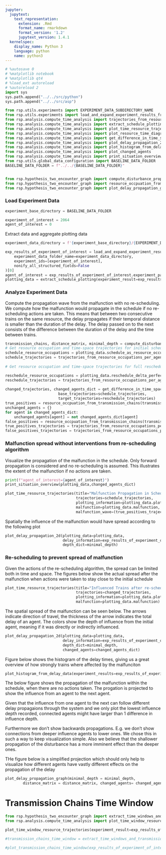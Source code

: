 ```yaml
---
jupyter:
  jupytext:
    text_representation:
      extension: .Rmd
      format_name: rmarkdown
      format_version: '1.2'
      jupytext_version: 1.4.1
  kernelspec:
    display_name: Python 3
    language: python
    name: python3
---
```


```python
# %autosave 0
# %matplotlib notebook
# %matplotlib qt4
# %load_ext autoreload
# %autoreload 2
import sys
sys.path.append("../../src/python")
sys.path.append("../../src/asp")

from rsp.utils.experiments import EXPERIMENT_DATA_SUBDIRECTORY_NAME
from rsp.utils.experiments import load_and_expand_experiment_results_from_data_folder
from rsp.analysis.compute_time_analysis import trajectories_from_resource_occupations_per_agent
from rsp.analysis.compute_time_analysis import extract_schedule_plotting
from rsp.analysis.compute_time_analysis import plot_time_resource_trajectories
from rsp.analysis.compute_time_analysis import plot_resource_time_diagrams
from rsp.analysis.compute_time_analysis import get_difference_in_time_space_trajectories
from rsp.analysis.compute_time_analysis import plot_delay_propagation_2d
from rsp.analysis.compute_time_analysis import plot_histogram_from_delay_data
from rsp.analysis.compute_time_analysis import plot_changed_agents
from rsp.analysis.compute_time_analysis import print_situation_overview
from rsp.utils.global_data_configuration import BASELINE_DATA_FOLDER
BASELINE_DATA_FOLDER = f"../../{BASELINE_DATA_FOLDER}"


from rsp.hypothesis_two_encounter_graph import compute_disturbance_propagation_graph
from rsp.hypothesis_two_encounter_graph import resource_occpuation_from_transmission_chains
from rsp.hypothesis_two_encounter_graph import plot_delay_propagation_graph

```

### Load Experiment Data

```python
experiment_base_directory = BASELINE_DATA_FOLDER

experiment_of_interest = 2064
agent_of_interest = 0
```

Extract data and aggregate plotting data

```python
experiment_data_directory = f'{experiment_base_directory}/{EXPERIMENT_DATA_SUBDIRECTORY_NAME}'

exp_results_of_experiment_of_interest = load_and_expand_experiment_results_from_data_folder(
    experiment_data_folder_name=experiment_data_directory,
    experiment_ids=[experiment_of_interest],
    nonify_all_structured_fields=False
)[0]
agent_of_interest = exp_results_of_experiment_of_interest.experiment_parameters.malfunction_agent_id
plotting_data = extract_schedule_plotting(experiment_result=exp_results_of_experiment_of_interest,sorting_agent_id=agent_of_interest)
```

### Analyze Experiment Data

Compute the propagation wave from the malfunction with no re-scheduling. We compute how the malfunction would propagate in the schedule if no re-scheduling actions are taken. This means that between two consecutive trains on the same resource, the delay propagates if their temporal distance is smaller than the duration of the delay. The delay passed on to the next consists of the difference between the duration of the delay and the time between trains.

```python
transmission_chains, distance_matrix, minimal_depth = compute_disturbance_propagation_graph(schedule_plotting=plotting_data)
# Get resource occupation and time-space trajectories for initial schedule
schedule_resource_occupations = plotting_data.schedule_as_resource_occupations.sorted_resource_occupations_per_agent
schedule_trajectories = trajectories_from_resource_occupations_per_agent(schedule_resource_occupations
                                                                         ,plotting_data.plotting_information)
# Get resource occupation and time-space trajectories for full reschedule

reschedule_resource_occupations = plotting_data.reschedule_delta_perfect_as_resource_occupations.sorted_resource_occupations_per_agent
reschedule_trajectories = trajectories_from_resource_occupations_per_agent(reschedule_resource_occupations,
                                                                           plotting_data.plotting_information)
changed_trajectories, changed_agents_dict = get_difference_in_time_space_trajectories(
                        base_trajectories=schedule_trajectories,
                        target_trajectories=reschedule_trajectories)
true_positives = resource_occpuation_from_transmission_chains(transmission_chains,changed_agents_dict)
unchanged_agents = {}
for agent in changed_agents_dict:
    unchanged_agents[agent] = not changed_agents_dict[agent]
false_positives = resource_occpuation_from_transmission_chains(transmission_chains,unchanged_agents)
true_positives_trajectories = trajectories_from_resource_occupations_per_agent({0:true_positives},plotting_data.plotting_information)
false_positives_trajectories = trajectories_from_resource_occupations_per_agent({0:false_positives},plotting_data.plotting_information)

```

### Malfunction spread without interventions from re-scheduling algorithm

Visualize the propagation of the malfunction in the schedule. Only forward propagation is considered and no re-scheduling is assumed. This illustrates the extent of the malfunction if no actions are taken.

```python
print(f"agent_of_interest={agent_of_interest}")
print_situation_overview(plotting_data,changed_agents_dict)
```

```python
plot_time_resource_trajectories(title="Malfunction Propagation in Schedule",
                                trajectories=schedule_trajectories,
                                plotting_information=plotting_data.plotting_information,
                                malfunction=plotting_data.malfunction,
                                malfunction_wave=(true_positives_trajectories,false_positives_trajectories))
```

Spatially the influence of the malfunction would have spread according to the following plot

```python
plot_delay_propagation_2d(plotting_data=plotting_data,
                          delay_information=exp_results_of_experiment_of_interest.lateness_delta_perfect_after_malfunction,
                          depth_dict=minimal_depth)
```

### Re-scheduling to prevent spread of malfunction

Given the actions of the re-scheduling algorithm, the spread can be limited both in time and space. The figures below show the actual spread after the malfunction when actions were taken to stay close to the initial schedule

```python
plot_time_resource_trajectories(title="Influenced Trains after re-scheduling",
                                trajectories=changed_trajectories,
                                plotting_information=plotting_data.plotting_information,
                                malfunction=plotting_data.malfunction)
```

The spatial spread of the malfunction can be seen below. The arrows indicate direction of travel, the thickness of the arrow indicates the total delay of an agent. The colors show the depth of influence from the initial agent, meaning if it was directly or indirectly influenced.

```python
plot_delay_propagation_2d(plotting_data=plotting_data,
                          delay_information=exp_results_of_experiment_of_interest.lateness_delta_perfect_after_malfunction,
                          depth_dict=minimal_depth,
                          changed_agents=changed_agents_dict)
```

Figure below shows the histogram of the delay times, giving us a great overview of how strongly trains where affected by the malfunciton

```python
plot_histogram_from_delay_data(experiment_results=exp_results_of_experiment_of_interest)
```

The below figure shows the propagation of the malfunction within the schedule, when there are no actions taken. The progation is projected to show the influence from an agent to the next agent.

Given that the influence from one agent to the next can follow different delay propagaions through the system and we only plot the lowest influence depth recorded, connected agents might have larger than 1 difference in influence depth.

Furthermore we don't show backwards propagations. E.g. we don't show connections from deeper influence agents to lower ones. We chose this in such a way to keep visualization simple. Also we believe that the shallower propagation of the disturbance has a more imminent effect than the deeper ones.

THe figure below is a simplified projection which should only help to visualize how different agents have vastly different effects on the propagation of the delay

```python
plot_delay_propagation_graph(minimal_depth = minimal_depth,
        distance_matrix = distance_matrix, changed_agents= changed_agents_dict)
```

# Transmission Chains Time Window

```python
from rsp.hypothesis_two_encounter_graph import extract_time_windows_and_transmission_chains,plot_transmission_chains_time_window
from rsp.analysis.compute_time_analysis import plot_time_window_resource_trajectories
```

```python
plot_time_window_resource_trajectories(experiment_result=exp_results_of_experiment_of_interest,schedule_plotting=plotting_data)

```

```python
#transmission_chains_time_window = extract_time_windows_and_transmission_chains(experiment_result=exp_results_of_experiment_of_interest)
```

```python
#plot_transmission_chains_time_window(exp_results_of_experiment_of_interest, transmission_chains_time_window)
```
